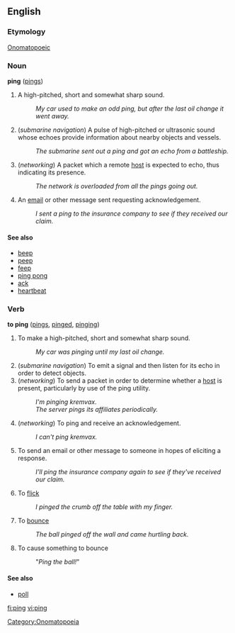==English==

===Etymology===
[[Onomatopoeic]]
[[Category:Onomatopoeia]]

===Noun===
'''ping''' ([[pings]])

# A high-pitched, short and somewhat sharp sound.
#: ''My car used to make an odd ping, but after the last oil change it went away.''
# (''submarine navigation'') A pulse of high-pitched or ultrasonic sound whose echoes provide information about nearby objects and vessels.
#: ''The submarine sent out a ping and got an echo from a battleship.''
# (''networking'') A packet which a remote [[host]] is expected to echo, thus indicating its presence.
#: ''The network is overloaded from all the pings going out.''
# An [[email]] or other message sent requesting acknowledgement.
#: ''I sent a ping to the insurance company to see if they received our claim.''

==== See also ====

*[[beep]]
*[[peep]]
*[[feep]]
*[[ping pong]]
*[[ack]]
*[[heartbeat]]

===Verb===
'''to ping''' ([[pings]], [[pinged]], [[pinging]])

# To make a high-pitched, short and somewhat sharp sound.
#: ''My car was pinging until my last oil change.''
# (''submarine navigation'') To emit a signal and then listen for its echo in order to detect objects.
# (''networking'') To send a packet in order to determine whether a [[host]] is present, particularly by use of the ping utility.
#: ''I'm pinging kremvax.''
#: ''The server pings its affiliates periodically.''
# (''networking'') To ping and receive an acknowledgement.
#: ''I can't ping kremvax.''
#To send an email or other message to someone in hopes of eliciting a response.
#: ''I'll ping the insurance company again to see if they've received our claim.''
#To [[flick]]
#: ''I pinged the crumb off the table with my finger.''
#To [[bounce]]
#: ''The ball pinged off the wall and came hurtling back.''
#To cause something to bounce
#: "''Ping the ball!''"

==== See also ====

*[[poll]]

[[fi:ping]]
[[vi:ping]]
